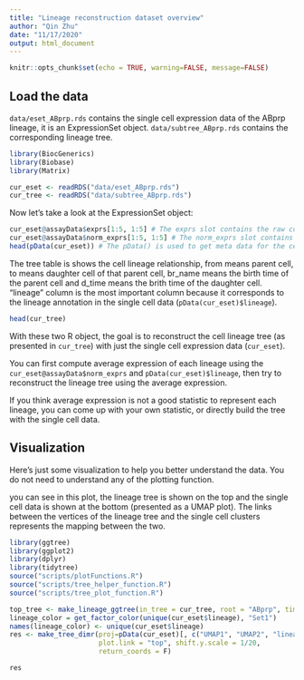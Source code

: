 ```yaml
---
title: "Lineage reconstruction dataset overview"
author: "Qin Zhu"
date: "11/17/2020"
output: html_document
---
```


```r
knitr::opts_chunk$set(echo = TRUE, warning=FALSE, message=FALSE)
```

## Load the data

`data/eset_ABprp.rds` contains the single cell expression data of the ABprp lineage, it is an ExpressionSet object.
`data/subtree_ABprp.rds` contains the corresponding lineage tree. 

```r
library(BiocGenerics)
library(Biobase)
library(Matrix)

cur_eset <- readRDS("data/eset_ABprp.rds")
cur_tree <- readRDS("data/subtree_ABprp.rds")
```

Now let's take a look at the ExpressionSet object:

```r
cur_eset@assayData$exprs[1:5, 1:5] # The exprs slot contains the raw count matrix in sparse matrix format
cur_eset@assayData$norm_exprs[1:5, 1:5] # The norm_exprs slot contains the log2 transformed normalized count matrix in sparse matrix format
head(pData(cur_eset)) # The pData() is used to get meta data for the cells, such as lineage, cell type, embryo time and batch
```

The tree table is shows the cell lineage relationship, from means parent cell, to means daughter cell of that parent cell, br_name means the birth time of the parent cell and d_time means the brith time of the daughter cell. "lineage" column is the most important column because it corresponds to the lineage annotation in the single cell data (`pData(cur_eset)$lineage`). 

```r
head(cur_tree)
```

With these two R object, the goal is to reconstruct the cell lineage tree (as presented in `cur_tree`) with just the single cell expression data (`cur_eset`). 

You can first compute average expression of each lineage using the `cur_eset@assayData$norm_exprs` and `pData(cur_eset)$lineage`, then try to reconstruct the lineage tree using the average expression.

If you think average expression is not a good statistic to represent each lineage, you can come up with your own statistic, or directly build the tree with the single cell data.


## Visualization

Here's just some visualization to help you better understand the data. You do not need to understand any of the plotting function.

you can see in this plot, the lineage tree is shown on the top and the single cell data is shown at the bottom (presented as a UMAP plot). The links between the vertices of the lineage tree and the single cell clusters represents the mapping between the two.

```r
library(ggtree)
library(ggplot2)
library(dplyr)
library(tidytree)
source("scripts/plotFunctions.R")
source("scripts/tree_helper_function.R")
source("scripts/tree_plot_function.R")

top_tree <- make_lineage_ggtree(in_tree = cur_tree, root = "ABprp", time.cut = 250, color.annot = "lineage", branch.length='lifetime') + guides(color= F)
lineage_color = get_factor_color(unique(cur_eset$lineage), "Set1")
names(lineage_color) <- unique(cur_eset$lineage)
res <- make_tree_dimr(proj=pData(cur_eset)[, c("UMAP1", "UMAP2", "lineage")], left_tree = NULL, right_tree = NULL, top_tree = top_tree, shared.col = "lineage", colorBy = "lineage", tree.color = lineage_color, label.time.cut = 120,
                      plot.link = "top", shift.y.scale = 1/20, 
                      return_coords = F) 

res
```







